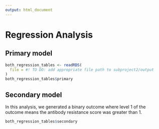 ```yaml
---
output: html_document
---
```


# Regression Analysis

## Primary model

```r
both_regression_tables <- readRDS(
  file = #! TO DO: add appropriate file path to subproject2/output
)
both_regression_tables$primary
```

## Secondary model

In this analysis, we generated a binary outcome where level 1 of the outcome
means the antibody resistance score was greater than 1.

```r
both_regression_tables$secondary
```

